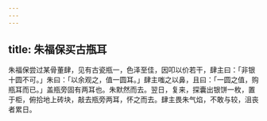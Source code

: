 ```yaml
---
---
---
```

title: 朱福保买古瓶耳
---



朱福保尝过某骨董肆，见有古瓷瓶一，色泽至佳，因叩以价若干，肆主曰：「非银十圆不可。」朱曰：「以余观之，值一圆耳。」肆主嗤之以鼻，且曰：「一圆之值，购瓶耳而已。」盖瓶旁固有两耳也。朱默然而去。翌日，复来，探囊出银饼一枚，置于柜，俯拾地上砖块，敲去瓶旁两耳，怀之而去。肆主畏朱气焰，不敢与较，沮丧者累日。